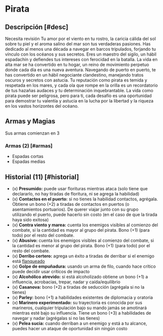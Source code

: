 
# Pirata

<Bleed>
  <Screenshot src={piratePic} alt="placeholder" full />
</Bleed>

## Descripción [#desc]

<Callout type="warning" emoji="🔎">
  Necesita revisión
</Callout>
Tu amor por el viento en tu rostro, la caricia cálida del sol sobre tu piel y el aroma salino del mar son tus verdaderas pasiones. Has dedicado al menos una década a navegar en barcos tripulados, forjando tu vínculo con los océanos y sus secretos. Eres un maestro del sigilo, un hábil espadachín y defiendes tus intereses con ferocidad en la batalla. La vida en alta mar se ha convertido en tu hogar, un reino de movimiento perpetuo donde cada día es una nueva aventura. Navegando de puerto en puerto, te has convertido en un hábil negociante clandestino, manejando tratos oscuros y secretos con astucia. Tu reputación como pirata es temida y respetada en los mares, y cada ola que rompe en la orilla es un recordatorio de tus hazañas audaces y tu determinación inquebrantable. La vida como pirata puede ser peligrosa, pero para ti, cada desafío es una oportunidad para demostrar tu valentía y astucia en la lucha por la libertad y la riqueza en los vastos horizontes del océano.

## Armas y Magias
Sus armas comienzan en 3

### Armas (2) [#armas]

- Espadas cortas
- Espadas medias

## Historial (11) [#historial]

- (x) **Presumido:** <Pill type="c"/> puede usar florituras mientras ataca (solo tiene que declararlo, no hay tiradas de floritura, ni se agrega la habilidad)
- (x) **Contactos en el puerto:** <Pill type="p"/><Pill type="s"/> si no tienes la habilidad contactos, agrégala. Obtiene un bono (+2) a tiradas de contactos en puertos (o asentamientos portuarios). De querer viajar junto con su grupo utilizando el puerto, puede hacerlo sin costo (en el caso de que la tirada haya sido exitosa)
- (x) **Contra viento y marea:** <Pill type="p"/> cuenta los enemigos visibles al comienzo del combate, si la cantidad es mayor al grupo del pirata. Bono (+1) (para todo) por el resto del combate.
- (x) **Abusivo:** <Pill type="p"/> cuenta los enemigos visibles al comienzo del combate, si la cantidad es menor al grupo del pirata. Bono (+1) (para todo) por el resto del combate.
- (x) **Derribo certero:** <Pill type="u"/> agrega un éxito a tiradas de derribar si el enemigo está [flanqueado](/docs/ruling-combat/02#2-5-1)
- (x) **Golpe de empuñadura:** <Pill type="u"/> usando un arma de filo, cuando hace crítico puede decidir usar críticos de impacto
- (x) **Alcohólico atrevido:** <Pill type="c"/><Pill type="u"/> si está alcoholizado obtiene un bono (+1) a influencia, acrobacias, trepar, nadar y caída/equilibrio
- (x) **Casanova:** bono (+2) a tiradas de seducción (agrégala si no la tienes)
- (x) **Parley:** bono (+1) a habilidades existentes de diplomacia y oratoria
- (x) **Marinero experimentado:** <Pill type="c"/> su trayectoria es conocida por sus marineros, cualquier tripulación bajo su mando jamás se amotinará mientras esté bajo su influencia. Tiene un bono (+3) a habilidades de navegar y nadar (agrégalas si no las tienes)
- (x) **Pelea sucia:** <Pill type="s"/>cuando derriban a un enemigo y está a tu alcance, puedes hacer un ataque de oportunidad sin ningún costo
